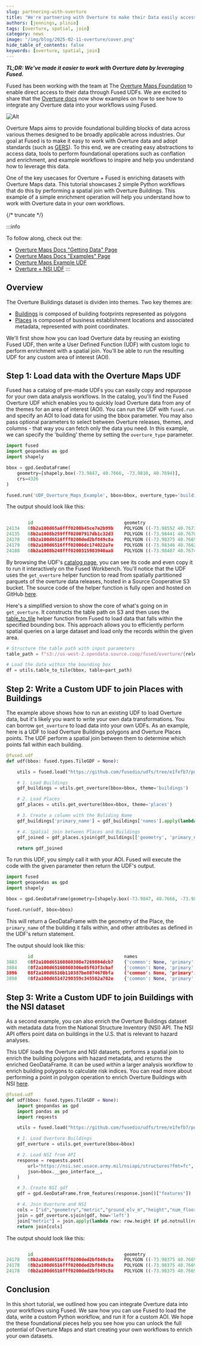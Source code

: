 ```yaml
---
slug: partnering-with-overture
title: "We're partnering with Overture to make their Data easily accessible with Fused"
authors: [jennings, plinio]
tags: [overture, spatial, join]
category: news
image: "/img/blog/2025-02-11-overture/cover.png"
hide_table_of_contents: false
keywords: [overture, spatial, join]
---
```


**_TL;DR: We've made it easier to work with Overture data by leveraging Fused._**

Fused has been working with the team at The [Overture Maps Foundation](https://overturemaps.org/) to enable direct access to their data through Fused UDFs. We are excited to share that the [Overture docs](https://docs.overturemaps.org/getting-data/fused/) now show examples on how to see how to integrate any Overture data into your workflows using Fused.


![Alt](overture_docs.png)


Overture Maps aims to provide foundational building blocks of data across various themes designed to be broadly applicable across industries. Our goal at Fused is to make it easy to work with Overture data and adopt standards (such as [GERS](https://docs.overturemaps.org/gers/)). To this end, we are creating easy abstractions to access data, tools to perform foundational operations such as conflation and enrichment, and example workflows to inspire and help you understand how to leverage this data.

One of the key usecases for Overture + Fused is enriching datasets with Overture Maps data. This tutorial showcases 2 simple Python workflows that do this by performing a spatial join with Overture Buildings. This example of a simple enrichment operation will help you understand how to work with Overture data in your own workflows.


{/* truncate */}

:::info

To follow along, check out the:
- [Overture Maps Docs "Getting Data" Page](https://docs.overturemaps.org/getting-data/fused/)
- [Overture Maps Docs "Examples" Page](https://docs.overturemaps.org/examples/fused/)
- [Overture Maps Example UDF](https://www.fused.io/workbench/catalog/Overture_Maps_Example-64071fb8-2c96-4015-adb9-596c3bac6787)
- [Overture + NSI UDF](https://www.fused.io/workbench/catalog/Overture_Nsi-dd89972c-ce30-4544-ba0f-81fc09f5bbef)
:::

## Overview

The Overture Buildings dataset is dividen into themes. Two key themes are:
- [Buildings](https://docs.overturemaps.org/guides/buildings/#14/32.58453/-117.05154/0/60) is composed of building footprints represented as polygons
- [Places](https://docs.overturemaps.org/guides/places/#14/32.58453/-117.05154/0/60) is composed of business establishment locations and associated metadata, represented with point coordinates.

We'll first show how you can load Overture data by reusing an existing Fused UDF, then write a User Defined Function (UDF) with custom logic to perform enrichment with a spatial join. You'll be able to run the resulting UDF for any custom area of interest (AOI).



## Step 1: Load data with the Overture Maps UDF


Fused has a catalog of pre-made UDFs you can easily copy and repurpose for your own data analysis workflows. In the catalog, you'll find the Fused Overture UDF which enables you to quickly load Overture data from any of the themes for an area of interest (AOI). You can run the UDF with `fused.run` and specify an AOI to load data for using the bbox parameter. You may also pass optional parameters to select between Overture releases, themes, and columns - that way you can fetch only the data you need. In this example, we can specify the 'building' theme by setting the `overture_type` parameter.

```python showLineNumbers
import fused
import geopandas as gpd
import shapely

bbox = gpd.GeoDataFrame(
    geometry=[shapely.box(-73.9847, 40.7666, -73.9810, 40.7694)],
    crs=4326
)

fused.run('UDF_Overture_Maps_Example', bbox=bbox, overture_type='building')
```


The output should look like this:

```python showLineNumbers

        id	                                geometry	                                        class   ...
24134	08b2a100d65a6fff0200b45ce7e2b99b	POLYGON ((-73.98552 40.76736, -73.98557 40.767...	apartments  ...
24135	08b2a1008b259fff02007917db1c32d3	POLYGON ((-73.98441 40.76703, -73.98431 40.767...	apartments  ...
24178	08b2a100d6516fff0200ded2bf849c8a	POLYGON ((-73.98375 40.76693, -73.98381 40.766...	apartments  ...
24179	08b2a100d6516fff02006dc174022a7e	POLYGON ((-73.98346 40.76623, -73.98327 40.766...	commercial  ...
24180	08b2a1008b248fff0200315983940aa8	POLYGON ((-73.98407 40.76749, -73.98402 40.767...	None    ...

```



By browsing the UDF's [catalog page](https://www.fused.io/workbench/catalog/Overture_Maps_Example-64071fb8-2c96-4015-adb9-596c3bac6787), you can see its code and even copy it to run it interactively on the Fused Workbench. You'll notice that the UDF uses the `get_overture` helper function to read from spatially partitioned parquets of the overture data releases, hosted in a Source Cooperative S3 bucket. The source code of the helper function is fully open and hosted on GitHub [here](https://github.com/fusedio/udfs/blob/main/public/Overture_Maps_Example/utils.py).

Here's a simplified version to show the core of what's going on in `get_overture`. It constructs the table path on S3 and then uses the [table_to_tile](https://github.com/fusedio/udfs/blob/main/public/common/utils.py#L258) helper function from Fused to load data that falls within the specified bounding box. This approach allows you to efficiently perform spatial queries on a large dataset and load only the records within the given area.

```python showLineNumbers
# Structure the table path with input parameters
table_path = f"s3://us-west-2.opendata.source.coop/fused/overture/{release}/theme={theme}/type={overture_type}"

# Load the data within the bounding box
df = utils.table_to_tile(bbox, table=part_path)
```


## Step 2: Write a Custom UDF to join Places with Buildings
The example above shows how to run an existing UDF to load Overture data, but it's likely you want to write your own data transformations. You can borrow `get_overture` to load data into your own UDFs. As an example, here is a UDF to load Overture Buildings polygons and Overture Places points. The UDF perform a spatial join between them to determine which points fall within each building.


```python showLineNumbers
@fused.udf
def udf(bbox: fused.types.TileGDF = None):

    utils = fused.load("https://github.com/fusedio/udfs/tree/e1fefb7/public/Overture_Maps_Example/").utils

    # 1. Load Buildings
    gdf_buildings = utils.get_overture(bbox=bbox, theme='buildings')

    # 2. Load Places
    gdf_places = utils.get_overture(bbox=bbox, theme='places')

    # 3. Create a column with the Buliding Name
    gdf_buildings['primary_name'] = gdf_buildings['names'].apply(lambda x: x.get('primary') if isinstance(x, dict) else None)

    # 4. Spatial join between Places and Buildings
    gdf_joined = gdf_places.sjoin(gdf_buildings[['geometry', 'primary_name']])[['id', 'names', 'primary_name', 'geometry']]

    return gdf_joined
```

To run this UDF, you simply call it with your AOI. Fused will execute the code with the given parameter then return the UDF's output.

```python showLineNumbers
import fused
import geopandas as gpd
import shapely

bbox = gpd.GeoDataFrame(geometry=[shapely.box(-73.9847, 40.7666, -73.9810, 40.7694)], crs=4326)

fused.run(udf, bbox=bbox)
````

This will return a GeoDataFrame with the geometry of the Place, the `primary_name` of the building it falls within, and other attributes as defined in the UDF's return statement.

The output should look like this:


```python showLineNumbers
        id	                                names                                                   primary_name	    geometry
3883	08f2a100d65160860308e7269804dcb7	{'common': None, 'primary': 'Alamo Rent A Car'...	The Sheffield 57    POINT (-73.98404 40.76661)
3884	08f2a100d65160860306e05f63f3cbaf	{'common': None, 'primary': 'National Car Rent...	The Sheffield 57    POINT (-73.98403 40.76661)
3896	08f2a100d6516b110387be8074670bfa	{'common': None, 'primary': 'Quality Fashion',...	Hearst Tower	    POINT (-73.98370 40.76660)
3898	08f2a100d65147290359c345582a702e	{'common': None, 'primary': 'House Beautiful M...	Hearst Tower	    POINT (-73.98338 40.76664)
```



<LazyReactPlayer playsinline={true} className="video__player" playing={true} muted={true} controls height="100%" url="https://fused-magic.s3.us-west-2.amazonaws.com/blog-assets/join_places.mp4" width="100%" />



## Step 3: Write a Custom UDF to join Buildings with the NSI dataset

As a second example, you can also enrich the Overture Buildings dataset with metadata data from the National Structure Inventory (NSI) API. The NSI API offers point data on buildings in the U.S. that is relevant to hazard analyses.

This UDF loads the Overture and NSI datasets, performs a spatial join to enrich the building polygons with hazard metadata, and returns the enriched GeoDataFrame. It can be used within a larger analysis workflow to enrich building polygons to calculate risk indices. You can read more about performing a point in polygon operation to enrich Overture Buildings with NSI [here](/user-guide/transform/geospatial/point-in-polygon/).


```python showLineNumbers
@fused.udf
def udf(bbox: fused.types.TileGDF = None):
    import geopandas as gpd
    import pandas as pd
    import requests

    utils = fused.load("https://github.com/fusedio/udfs/tree/e1fefb7/public/Overture_Maps_Example/").utils

    # 1. Load Overture Buildings
    gdf_overture = utils.get_overture(bbox=bbox)

    # 2. Load NSI from API
    response = requests.post(
        url="https://nsi.sec.usace.army.mil/nsiapi/structures?fmt=fc",
        json=bbox.__geo_interface__,
    )

    # 3. Create NSI gdf
    gdf = gpd.GeoDataFrame.from_features(response.json()["features"])

    # 4. Join Overture and NSI
    cols = ["id","geometry","metric","ground_elv_m","height","num_floors","num_story"]
    join = gdf_overture.sjoin(gdf, how='left')
    join["metric"] = join.apply(lambda row: row.height if pd.notnull(row.height) else row.num_story*3, axis=1)
    return join[cols]

```


The output should look like this:


```python showLineNumbers

	    id	                                geometry	                                        val_struct      med_yr_blt  ...
24178	08b2a100d6516fff0200ded2bf849c8a	POLYGON ((-73.98375 40.76693, -73.98381 40.766...	378633.733	1939	...
24178	08b2a100d6516fff0200ded2bf849c8a	POLYGON ((-73.98375 40.76693, -73.98381 40.766...	348190.820	1939	...
24178	08b2a100d6516fff0200ded2bf849c8a	POLYGON ((-73.98375 40.76693, -73.98381 40.766...	378633.733	1939	...
```




<LazyReactPlayer playsinline={true} className="video__player" playing={true} muted={true} controls height="100%" url="https://fused-magic.s3.us-west-2.amazonaws.com/blog-assets/overture_nsi_2025.mp4" width="100%" />





## Conclusion

In this short tutorial, we outlined how you can integrate Overture data into your workflows using Fused. We saw how you can use Fused to load the data, write a custom Python workflow, and run it for a custom AOI. We hope the these foundational pieces help you see how you can unlock the full potential of Overture Maps and start creating your own workflows to enrich your own datasets.
